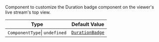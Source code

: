 Component to customize the Duration badge component on the viewer's live stream's top view.

| Type                          | Default Value                                                                                                                                                     |
| ----------------------------- | ----------------------------------------------------------------------------------------------------------------------------------------------------------------- |
| `ComponentType`\| `undefined` | [`DurationBadge`](https://github.com/GetStream/stream-video-js/blob/main/packages/react-native-sdk/src/components/Livestream/LiveStreamTopView/DurationBadge.tsx) |
